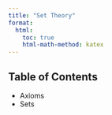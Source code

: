 ```yaml
---
title: "Set Theory"
format:
  html:
    toc: true
    html-math-method: katex
---
```




## Table of Contents

- Axioms
- Sets